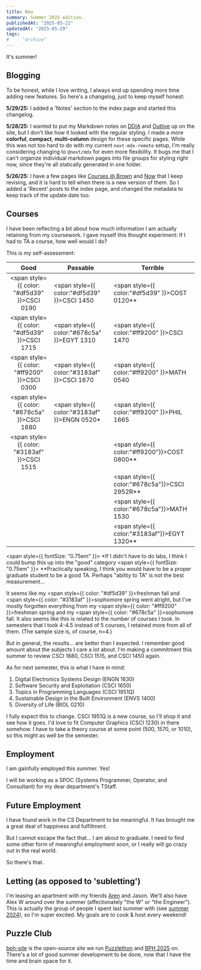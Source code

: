 ```yaml
---
title: Now
summary: Summer 2025 edition.
publishedAt: "2025-05-22"
updatedAt: "2025-05-29"
tags:
#   - "archive"
---
```


It's summer!

## Blogging

To be honest, while I love writing, I always end up spending more time adding new features. So here's a changelog, just to keep myself honest:

**5/29/25:** I added a 'Notes' section to the index page and started this changelog.

**5/28/25:** I wanted to put my Markdown notes on [DDIA](/ddia) and [Outlive](/outlive) up on the site, but I don't like how it looked with the regular styling. I made a more **colorful**, **compact**, **multi-column** design for these specific pages. While this was not too hard to do with my current `next-mdx-remote` setup, I'm really considering changing to `@next/mdx` for even more flexibility. It bugs me that I can't organize individual markdown pages into file groups for styling right now, since they're all statically generated in one folder.

**5/26/25:** I have a few pages like [Courses @ Brown](/courses) and [Now](/now) that I keep revising, and it is hard to tell when there is a new version of them. So I added a 'Recent' posts to the index page, and changed the metadata to keep track of the update date too.

## Courses

I have been reflecting a bit about how much information I am actually retaining from my coursework. I gave myself this thought experiment: If I had to TA a course, how well would I do?

This is my self-assessment:

|                        Good                         | Passable                                             | Terrible                                               |
| :-------------------------------------------------: | ---------------------------------------------------- | ------------------------------------------------------ |
| <span style={{ color: "#df5d39" }}>CSCI 0190</span> | <span style={{ color:"#df5d39" }}>CSCI 1450</span>   | <span style={{ color:"#df5d39" }}>COST 0120\*\*</span> |
| <span style={{ color: "#df5d39" }}>CSCI 1715</span> | <span style={{ color:"#678c5a" }}>EGYT 1310</span>   | <span style={{ color:"#ff9200" }}>CSCI 1470</span>     |
| <span style={{ color: "#ff9200" }}>CSCI 0300</span> | <span style={{ color:"#3183af" }}>CSCI 1670</span>   | <span style={{ color:"#ff9200" }}>MATH 0540</span>     |
| <span style={{ color: "#678c5a" }}>CSCI 1680</span> | <span style={{ color:"#3183af" }}>ENGN 0520\*</span> | <span style={{ color:"#ff9200" }}>PHIL 1665</span>     |
| <span style={{ color: "#3183af" }}>CSCI 1515</span> |                                                      | <span style={{ color:"#ff9200"}}>COST 0800\*\*</span>  |
|                                                     |                                                      | <span style={{ color:"#678c5a"}}>CSCI 2952R\*\*</span> |
|                                                     |                                                      | <span style={{ color:"#678c5a"}}>MATH 1530</span>      |
|                                                     |                                                      | <span style={{ color:"#3183af"}}>EGYT 1320\*\*</span>  |

<span style={{ fontSize: "0.75em" }}>
  \*If I didn't have to do labs, I think I could bump this up into the "good"
  category
</span>
<span style={{ fontSize: "0.75em" }}>
  \*\*Practically speaking, I think you would have to be a proper graduate
  student to be a good TA. Perhaps "ability to TA" is not the best
  measurement...
</span>

It seems like my <span style={{ color: "#df5d39" }}>freshman fall</span> and <span style={{ color: "#3183af" }}>sophomore spring</span> went alright, but I've mostly forgotten everything from my <span style={{ color: "#ff9200" }}>freshman spring</span> and my <span style={{ color: "#678c5a" }}>sophomore fall</span>. It also seems like this is related to the number of courses I took. In semesters that I took 4-4.5 instead of 5 courses, I retained more from all of them. (The sample size is, of course, n=4.)

But in general, the results... are better than I expected. I remember good amount about the subjects I care a lot about. I'm making a commitment this summer to review CSCI 1680, CSCI 1515, and CSCI 1450 again.

As for next semester, this is what I have in mind:

1. Digital Electronics Systems Design (ENGN 1630)
2. Software Security and Exploitation (CSCI 1650)
3. Topics in Programming Languages (CSCI 1951Q)
4. Sustainable Design in the Built Environment (ENVS 1400)
5. Diversity of Life (BIOL 0210)

I fully expect this to change. CSCI 1951Q is a new course, so I'll shop it and see how it goes. I'd love to fit Computer Graphics (CSCI 1230) in there somehow. I have to take a theory course at some point (500, 1570, or 1010), so this might as well be the semester.

## Employment

I am gainfully employed this summer. Yes!

I will be working as a SPOC (Systems Programmer, Operator, and Consultant) for my dear department's TStaff.

## Future Employment

I have found work in the CS Department to be meaningful. It has brought me a great deal of happiness and fulfillment.

But I cannot escape the fact that... I am about to graduate. I need to find some other form of meaningful employment _soon_, or I really will go crazy out in the real world.

So there's that.

## Letting (as opposed to 'subletting')

I'm leasing an apartment with my friends [Aren](https://arenguralp.com/) and Jason. We'll also have Alex W around over the summer (affectionately "the W" or "the Engineer"). This is actually the group of people I spent last summer with (see [summer 2024](/summer-2024-now)), so I'm super excited. My goals are to cook & host every weekend!

## Puzzle Club

[bph-site](https://github.com/brown-puzzle-hq/bph-site) is the open-source site we run [Puzzlethon](https://puzzlethon.brownpuzzle.club/) and [BPH 2025](https://www.brownpuzzlehunt.com/) on. There's a lot of good summer development to be done, now that I have the time and brain space for it.

